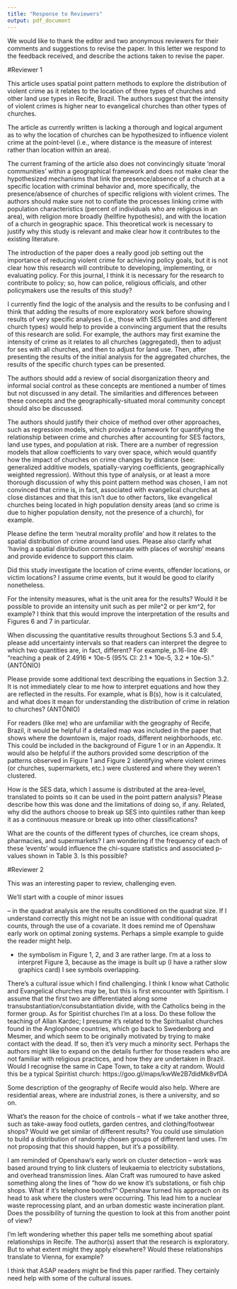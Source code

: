 ```yaml
---
title: "Response to Reviewers"
output: pdf_document
---
```


We would like to thank the editor and two anonymous reviewers for their comments and suggestions to revise the paper. In this letter we respond to the feedback received, and describe the actions taken to revise the paper.

\newpage

#Reviewer 1

This article uses spatial point pattern methods to explore the distribution of violent crime as it relates to the location of three types of churches and other land use types in Recife, Brazil. The authors suggest that the intensity of violent crimes is higher near to evangelical churches than other types of churches.

>\textcolor{blue}{Thank you for reading the paper and for your thoughtful suggestions to improve it.}

The article as currently written is lacking a thorough and logical argument as to why the location of churches can be hypothesized to influence violent crime at the point-level (i.e., where distance is the measure of interest rather than location within an area). 

>\textcolor{blue}{Thank you for this comment. We believe this question has two parts: can we hypothesize that the location of churches influences violent crime? And if so, does this influence happen at the point level?}

>\textcolor{blue}{We believe that the first question is critical: what are the theoretical arguments for the influence of places of worship on crime? We can sketch this argument in the following way:}

>>\textcolor{blue}{1. Informal social controls can suppress crime by strengthening the capabilities of neighbors to control inappropriate behavior.}

>>\textcolor{blue}{2. Several types of community organizations, including schools, clubs, and neighborhood associations, can strengthen the capabilities of communities to exert informal social control.}

>>\textcolor{blue}{3. Of several types of community organizations, churches are among the most overtly moral, since they often have prescriptive codes of behavior.}

>>\textcolor{blue}{4. Why would the location of places of worship matter? Groff (2015) reviews several theoretical perspectives that address the role of informal social control in micro-places: these include "eyes on the street" and human territorial functioning. By affecting informal surveillance, movement governing rules, direct intervention, and the social climate at places, places of worship are hypothesized to contribute to informal social controls.}

>\textcolor{blue}{We believe that this argument is logical and sound, and churches, in fact, have been studied in the past for their potential to supress crime (Abdullah, 2018; Davignon, 2015; Furr, 2010; Traunmuller, 2011). A more novel aspect is the study of places of worship, as distinct entities from the members of the congregations: as Warner and Konkel (2019) note, this is an aspect that has received less attention in empirical and theoretical research. }

>\textcolor{blue}{The second question is related to the above: if places of worship somehow help to strengthen social control, does this happen at the level of points or for areas? In our view, Groff (2015) already explains why these investigations should matter at the micro-level. But there is also an analytical aspect to this question: what is an appropriate unit of support for the analysis? In this sense, we would note that aggregating point data to areas inevitably involves loss of information. Sometimes this situation is unavoidable (say, statistics are recorded for areas, so locational information is lost from the origin.) But when we have access to detailed geographical information, converting to area data is an unecessary loss of information. The question that we are asking is actually quite geographical: if there is evidence of a moral community effect, what is its distance decay? This question is best answered by considering the distance from criminal events to places of worship, instead of simple propinquity of criminal events and places of worship in areas.}

>\textcolor{blue}{We have edited the paper to increase its clarity.}

The current framing of the article also does not convincingly situate 'moral communities' within a geographical framework and does not make clear the hypothesized mechanisms that link the presence/absence of a church at a specific location with criminal behavior and, more specifically, the presence/absence of churches of specific religions with violent crimes. The authors should make sure not to conflate the processes linking crime with population characteristics (percent of individuals who are religious in an area), with religion more broadly (hellfire hypothesis), and with the location of a church in geographic space. This theoretical work is necessary to justify why this study is relevant and make clear how it contributes to the existing literature. 

>\textcolor{blue}{Thank you for this comment. As pointed out above, the theoretical work is already discussed by Groff, among others. Although conceptually the study draws from much earlier research (e.g., Appleyard, Jacobs, Taylor), empirical work has lagged, as noted by Warner and Konkel (2019). This is where the current paper aims to make a contribution.}

The introduction of the paper does a really good job setting out the importance of reducing violent crime for achieving policy goals, but it is not clear how this research will contribute to developing, implementing, or evaluating policy. For this journal, I think it is necessary for the research to contribute to policy; so, how can police, religious officials, and other policymakers use the results of this study?

>\textcolor{blue}{The analysis of elements that can influence the occurrence of the criminal act is able to increase the range of tools that public authorities can use to face the problem, particularly in a reality as difficult as that of Brazil. The notion of informal social control allows new strategies to combat crime to be explored. In particular, we find that Catholic churches do not "project" any more moral community than pharmacies, which means that there is probably not much that can be done in terms of leveraging them for informal social control purposes. Spiritis churches have a lower relative risk at relatively short distances of less than approximately 50 m (which would be the side of a small block). Why is this? We cannot posit a causality relationship, but could this be due to superstitious beliefs associated by laypeople to this religion? And if so, could this be leveraged for policy purposes? Evangelical churches, on the other hand, have a higher relative risk than any other establishment or place of worship at distance between 20-100 m. A relevant question is whether this is crime by Evangelicals or crime towards Evangelicals. This is not something that the analysis can throw light on, but that deserves further investigation to determine whether it can lead to actionable policy recommendations.}

I currently find the logic of the analysis and the results to be confusing and I think that adding the results of more exploratory work before showing results of very specific analyses (i.e., those with SES quintiles and different church types) would help to provide a convincing argument that the results of this research are solid. For example, the authors may first examine the intensity of crime as it relates to all churches (aggregated), then to adjust for ses with all churches, and then to adjust for land use. Then, after presenting the results of the initial analysis for the aggregated churches, the results of the specific church types can be presented.

>\textcolor{blue}{Words.}

The authors should add a review of social disorganization theory and informal social control as these concepts are mentioned a number of times but not discussed in any detail. The similarities and differences between these concepts and the geographically-situated moral community concept should also be discussed.

>\textcolor{blue}{The referee's suggestion has been incorporated into the text. Two footnotes have been included that detail theories of social disorganization and the theory of social control. The focus was to present the main characteristics of these theoretical views and to relate them to the geographical aspect. In general, both views highlight the relationship between local characteristics (neighborhoods, for example), social networks and criminal behavior.}

The authors should justify their choice of method over other approaches, such as regression models, which provide a framework for quantifying the relationship between crime and churches after accounting for SES factors, land use types, and population at risk. There are a number of regression models that allow  coefficients to vary over space, which would quantify how the impact of churches on crime changes by distance (see: generalized additive models, spatially-varying coefficients, geographically weighted regression). Without this type of analysis, or at least a more thorough discussion of why this point pattern method was chosen, I am not convinced that crime is, in fact, associated with evangelical churches at close distances and that this isn't due to other factors, like evangelical churches being located in high population density areas (and so crime is due to higher population density, not the presence of a church), for example.

>\textcolor{blue}{Thank you for this comment. We agree, there are many methods that could be applied. In our analysis we use two tools:}

>\textcolor{blue}{1. The relative distribution, which is akin to a smooth estimate of the intensity as a function of distance.}

>\textcolor{blue}{2. The relative distribution function with a baseline function, which adjusts the relative distribution using other risk factors. In our case, those other factors are summarized by the SED score. The interpretation of the relative distribution with a baseline is as follows: values of rho greater than 1 indicate that the intensity of crime is higher over what the baseline explains, and values less than 1 indicate that the intensity of crime is lower than what the baseline explains.}

>\textcolor{blue}{In the previous version of the paper, our SED score was calculated using several potential confounders of crime: median income, proportion of popultion unemployed, proportion of households with a single mother, proportion of households with a young single mother, proportion of population in poverty. In the current version of the paper, we also include population density in the calculation of the SED score (thank you for the suggestion). Accordingly, the relative distribution with a baseline function is the smooth estimate of the intensity of crime after controlling for potential confounders, including population density.}

>\textcolor{blue}{We believe that this approach is informative, and since we are interested in the distribution of crime in the proximity of places of worship, it is also appropriate. Furthermore, by considering other underlying risk factors (in the form of the SED score), we believe that we have dilligently covered most reasonable confounders. We have edited the text to explain this.}

Please define the term 'neutral morality profile' and how it relates to the spatial distribution of crime around land uses. Please also clarify what 'having a spatial distribution commensurate with places of worship' means and provide evidence to support this claim.

>\textcolor{blue}{Following the referee suggestion, a footnote was added to the data section explaining clearly the highlighted terms. The idea of building a control group is to compare similar establishments about their spatial distribution, but different in relation to their neutrality profile in relation to crime, seeking to simulate the existence of a case and a control group.}

Did this study investigate the location of crime events, offender locations, or victim locations? I assume crime events, but it would be good to clarify nonetheless.

>\textcolor{blue}{In the data section, we changed the description. In the third paragraph, we use the term crime event location, which is more precise.}

For the intensity measures, what is the unit area for the results? Would it be possible to provide an intensity unit such as per mile^2 or per km^2, for example? I think that this would improve the interpretation of the results and Figures 6 and 7 in particular.

>\textcolor{blue}{Words.}

When discussing the quantitative results throughout Sections 5.3 and 5.4, please add uncertainty intervals so that readers can interpret the degree to which two quantities are, in fact, different? For example, p.16-line 49: "reaching a peak of 2.4916 * 10e-5 (95% CI: 2.1 * 10e-5, 3.2 * 10e-5)." (ANTÔNIO)

>\textcolor{blue}{Words.}

Please provide some additional text describing the equations in Section 3.2. It is not immediately clear to me how to interpret equations and how they are reflected in the results. For example, what is B(s), how is it calculated, and what does it mean for understanding the distribution of crime in relation to churches? (ANTÔNIO)

>\textcolor{blue}{Words.}

For readers (like me) who are unfamiliar with the geography of Recife, Brazil, it would be helpful if a detailed map was included in the paper that shows where the downtown is, major roads, different neighborhoods, etc. This could be included in the background of Figure 1 or in an Appendix. It would also be helpful if the authors provided some description of the patterns observed in Figure 1 and Figure 2 identifying where violent crimes (or churches, supermarkets, etc.) were clustered and where they weren't clustered.

>\textcolor{blue}{The appendix included information that allows a more in-depth characterization of the city of Recife: population distribution, income, inequality, urban facilities (education and health) and location of residential areas. We also have included a brief explanation of the requested clustering pattern in the text.}

How is the SES data, which I assume is distributed at the area-level, translated to points so it can be used in the point pattern analysis? Please describe how this was done and the limitations of doing so, if any. Related, why did the authors choose to break up SES into quintiles rather than keep it as a continuous measure or break up into other classifications?

>\textcolor{blue}{Thank you for this comment. When using quadrats in the earlier part of the analysis, the region is partitioned using quintiles; this is a requirement, since quadrats function as "containers" and need to be partitioned in discrete segments. However, when calculating the distribution functions, the continuous value of the SED score is used. We have clarified this in the text.}

What are the counts of the different types of churches, ice cream shops, pharmacies, and supermarkets? I am wondering if the frequency of each of these 'events' would influence the chi-square statistics and associated p-values shown in Table 3. Is this possible?

>\textcolor{blue}{Thank you for this comment. The chi-square statistic is affected if there are small numbers if events in some quadrats, but that was not the case for any of our events. We have included a new table with the quadrat counts.}

\newpage

#Reviewer 2

This was an interesting paper to review, challenging even.

>\textcolor{blue}{Thank you for reading the paper and for your thoughtful suggestions to improve it.}

We’ll start with a couple of minor issues 

– in the quadrat analysis are the results conditioned on the quadrat size. If I understand correctly this might not be an issue with conditional quadrat counts, through the use of a covariate.  It does remind me of Openshaw early work on optimal zoning systems.  Perhaps a simple example to guide the reader might help.

>\textcolor{blue}{Words.}

- the symbolism in Figure 1, 2, and 3 are rather large.  I’m at a loss to interpret Figure 3, because as the image is built up (I have a rather slow graphics card) I see symbols overlapping.

>\textcolor{blue}{Words.}

There’s a cultural issue which I find challenging.  I think I know what Catholic and Evangelical churches may be, but this is first encounter with Spiritism. I assume that the first two are differentiated along some transubstantiation/consubstantiation divide, with the Catholics being in the former group. As for Spiritist churches I’m at a loss.  Do these follow the teaching of Allan Kardec; I presume it’s related to the Spiritualist churches found in the Anglophone countries, which go back to Swedenborg and Mesmer, and which seem to be originally motivated by trying to make contact with the dead. If so, then it’s very much a minority sect.  Perhaps the authors might like to expand on the details further for those readers who are not familiar with religious practices, and how they are undertaken in Brazil. Would I recognise the same in Cape Town, to take a city at random. Would this be a typical Spiritist church: https://goo.gl/maps/kwWe2B7didMk8vfDA

>\textcolor{blue}{We have included in the text an analysis of the religions studied in the article.}

Some description of the geography of Recife would also help. Where are residential areas, where are industrial zones, is there a university, and so on.

>\textcolor{blue}{The appendix included information that allows a more in-depth characterization of the city of Recife: population distribution, income, inequality, urban facilities (education and health) and location of residential areas.}

What’s the reason for the choice of controls – what if we take another three, such as take-away food outlets, garden centres, and clothing/footwear shops? Would we get similar of different results? You could use simulation to build a distribution of randomly chosen groups of different land uses. I’m not proposing that this should happen, but it’s a possibility.

>\textcolor{blue}{Words.}

I am reminded of Openshaw’s early work on cluster detection – work was based around trying to link clusters of leukaemia to electricity substations, and overhead transmission lines. Alan Craft was rumoured to have asked something along the lines of “how do we know it’s substations, or fish chip shops.  What if it’s telephone booths?”  Openshaw turned his approach on its head to ask where the clusters were occurring. This lead him to a nuclear waste reprocessing plant, and an urban domestic waste incineration plant. Does the possibility of turning the question to look at this from another point of view?

>\textcolor{blue}{Words.}

I’m left wondering whether this paper tells me something about spatial relationships in Recife.  The author(s) assert that the research is exploratory.  But to what extent might they apply elsewhere? Would these relationships translate to Vienna, for example?

>\textcolor{blue}{Words.}

I think that ASAP readers might be find this paper rarified.  They certainly need help with some of the cultural issues.

>\textcolor{blue}{Words.}

